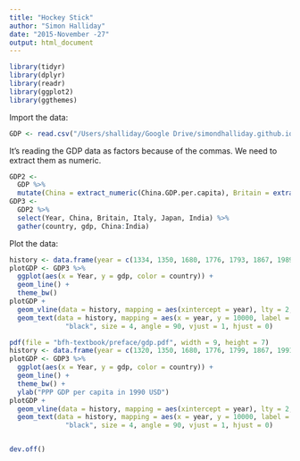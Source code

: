 ```yaml
---
title: "Hockey Stick"
author: "Simon Halliday"
date: "2015-November -27"
output: html_document
---
```



```r
library(tidyr)
library(dplyr)
library(readr)
library(ggplot2)
library(ggthemes)
```


Import the data: 
```r
GDP <- read.csv("/Users/shalliday/Google Drive/simondhalliday.github.io/bfh-textbook/preface/GDPData.csv")
```

It's reading the GDP data as factors because of the commas. We need to extract them as numeric. 

```r
GDP2 <- 
  GDP %>%
  mutate(China = extract_numeric(China.GDP.per.capita), Britain = extract_numeric(Britain.GDP.per.capita), Italy = extract_numeric(Italy.GDP.per.capita), Japan = extract_numeric(Japan.GDP.per.capita), India = extract_numeric(India.GDP.per.capita)) 
GDP3 <- 
  GDP2 %>%
  select(Year, China, Britain, Italy, Japan, India) %>% 
  gather(country, gdp, China:India)
```

Plot the data: 
```r
history <- data.frame(year = c(1334, 1350, 1680, 1776, 1793, 1867, 1989), event = c("Ibn Battuta Visits India", "Bubonic Plague Strikes Europe", "Haiti & Cuba Richer than US Colonies", "Adam Smith's Wealth of Nations Published", "India Colonized by British", "Marx publishes Capital", "End of Soviet Rule; Market Reforms in China & Russia"), country = c("India", "Italy", "Britain", "Britain", "India", "Britain", "China"))
plotGDP <- GDP3 %>% 
  ggplot(aes(x = Year, y = gdp, color = country)) +
  geom_line() + 
  theme_bw()
plotGDP + 
  geom_vline(data = history, mapping = aes(xintercept = year), lty = 2, color="gray") +
  geom_text(data = history, mapping = aes(x = year, y = 10000, label = event), color = 
              "black", size = 4, angle = 90, vjust = 1, hjust = 0)
```


```r
pdf(file = "bfh-textbook/preface/gdp.pdf", width = 9, height = 7)
history <- data.frame(year = c(1320, 1350, 1680, 1776, 1799, 1867, 1991), event = c("Ibn Battuta Visits India", "Bubonic Plague Strikes Europe", "Haiti & Cuba Richer than US Colonies", "Adam Smith's publishes 'The Wealth of Nations'", "India Colonized by British", "Karl Marx publishes 'Capital'", "End of Soviet Rule"), country = c("India", "Italy", "Britain", "Britain", "India", "Britain", "China"))
plotGDP <- GDP3 %>% 
  ggplot(aes(x = Year, y = gdp, color = country)) +
  geom_line() + 
  theme_bw() +
  ylab("PPP GDP per capita in 1990 USD")
plotGDP + 
  geom_vline(data = history, mapping = aes(xintercept = year), lty = 2, color="gray") +
  geom_text(data = history, mapping = aes(x = year, y = 10000, label = event), color = 
              "black", size = 4, angle = 90, vjust = 1, hjust = 0)


dev.off()
```

